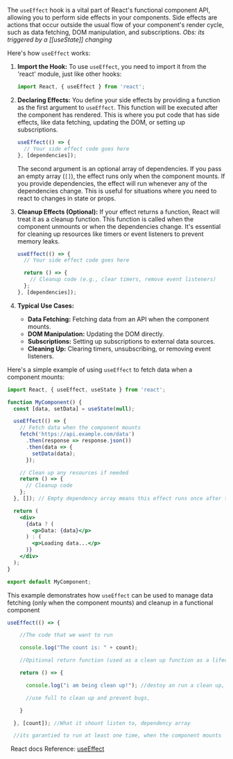 

The `useEffect` hook is a vital part of React's functional component API, allowing you to perform side effects in your components. Side effects are actions that occur outside the usual flow of your component's render cycle, such as data fetching, DOM manipulation, and subscriptions.
_Obs: its triggered by a [[useState]] changing_

Here's how `useEffect` works:


1. **Import the Hook:**
   To use `useEffect`, you need to import it from the 'react' module, just like other hooks:
   ```jsx
   import React, { useEffect } from 'react';
   ```


2. **Declaring Effects:**
   You define your side effects by providing a function as the first argument to `useEffect`. This function will be executed after the component has rendered. This is where you put code that has side effects, like data fetching, updating the DOM, or setting up subscriptions.

   ```jsx
   useEffect(() => {
     // Your side effect code goes here
   }, [dependencies]);
   ```


   The second argument is an optional array of dependencies. If you pass an empty array (`[]`), the effect runs only when the component mounts. If you provide dependencies, the effect will run whenever any of the dependencies change. This is useful for situations where you need to react to changes in state or props.


3. **Cleanup Effects (Optional):**
   If your effect returns a function, React will treat it as a cleanup function. This function is called when the component unmounts or when the dependencies change. It's essential for cleaning up resources like timers or event listeners to prevent memory leaks.

   ```jsx
   useEffect(() => {
     // Your side effect code goes here

     return () => {
       // Cleanup code (e.g., clear timers, remove event listeners)
     };
   }, [dependencies]);
   ```


4. **Typical Use Cases:**
   - **Data Fetching:** Fetching data from an API when the component mounts.
   - **DOM Manipulation:** Updating the DOM directly.
   - **Subscriptions:** Setting up subscriptions to external data sources.
   - **Cleaning Up:** Clearing timers, unsubscribing, or removing event listeners.


Here's a simple example of using `useEffect` to fetch data when a component mounts:

```jsx
import React, { useEffect, useState } from 'react';

function MyComponent() {
  const [data, setData] = useState(null);

  useEffect(() => {
    // Fetch data when the component mounts
    fetch('https://api.example.com/data')
      .then(response => response.json())
      .then(data => {
        setData(data);
      });

    // Clean up any resources if needed
    return () => {
      // Cleanup code
    };
  }, []); // Empty dependency array means this effect runs once after the initial render

  return (
    <div>
      {data ? (
        <p>Data: {data}</p>
      ) : (
        <p>Loading data...</p>
      )}
    </div>
  );
}

export default MyComponent;
```

This example demonstrates how `useEffect` can be used to manage data fetching (only when the component mounts) and cleanup in a functional component

  
```jsx
useEffect(() => {

    //The code that we want to run

    console.log("The count is: " + count);

    //Opitional return function (used as a clean up function as a lifecycle)

    return () => {

      console.log("i am being clean up!"); //destoy an run a clean up, and the next time run with the new value

      //use full to clean up and prevent bugs,

    }

  }, [count]); //What it shount listen to, dependency array

  //its garantied to run at least one time, when the component mounts
```
  
React docs Reference: [useEffect](https://react.dev/reference/react/useEffect)